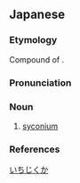 ==Japanese==
{{ja-kanjitab|sort=いちじくか|yomi=irr}}

===Etymology===
Compound of {{affix|sort=いちじくか|ja|無花果|tr1=ichijiku|t1=fig|果|tr2=ka|t2=fruit}}.

===Pronunciation===
{{ja-pron|yomi=o|いちじくか|acc=4|acc_ref=DJR}}

===Noun===
{{ja-noun|いちじくか|hhira=いちじくくわ}}

# {{lb|sort=いちじくか|ja|botany}} [[syconium]]

===References===
<references/>

[[Category:ja:Fig trees|いちじくか]]
